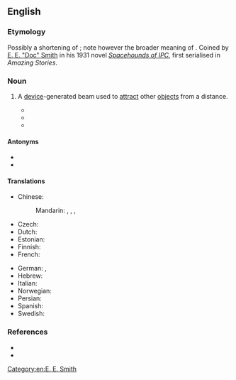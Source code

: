 ==English==

===Etymology===
Possibly a shortening of {{m|en|[[attractor]] [[beam]]}}; note however the broader meaning of {{m|en|tractor|gloss=machinery that pulls something}}. Coined by [[w:E. E. Smith|E. E. "Doc" Smith]] in his 1931 novel ''[[wikipedia:Spacehounds of IPC|Spacehounds of IPC]]'', first serialised in ''Amazing Stories''.

===Noun===
{{wikipedia}}
{{en-noun}}

# {{lb|en|science fiction}} A [[device]]-generated beam used to [[attract]] other [[object]]s from a distance.
#* {{quote-magazine
|lang=en
|year=1931
|month=August
|title=[[wikipedia:Spacehounds of IPC|Spacehounds of IPC]]
|first=E. E. "Doc"
|last=Smith
|authorlink=E. E. Smith
|magazine=Amazing Stories
|volume=6
|issue=5
|page=549
|passage=Through it Stevens saw with satisfaction that the ''Forlorn Hope'' was not being abandoned; in the grip of powerful '''tractor beams''', every fragment of the wreckage was following close behind them in their flight through space.
}}
#* {{quote-magazine
|lang=en
|year=1945
|month=June
|title=The Ethical Equations
|first=Murray
|last=Leinster
|authorlink=Murray Leinster
|magazine=Astounding Science Fiction
|volume=35
|issue=4
|page=122
|passage=By the way they're braced, there are '''tractor beams''' and pressor beams and—there are vacuum tubes that have grids but apparently work with cold cathodes.
}}
#* {{quote-video
|lang=en
|year=1977
|people=[[wikipedia:George Lucas|George Lucas]]
|title=[[wikipedia:Star Wars (film)|Star Wars Episode IV: A New Hope]]
|passage=Han Solo: "We're caught in a '''tractor beam'''! It's pulling us in!"
}}

====Antonyms====
* {{l|en|pressor beam}}
* {{l|en|repulsor beam}}

====Translations====
{{trans-top|science fiction device}}
* Chinese:
*: Mandarin: {{t|cmn|牽引波束}}, {{t|cmn|牵引波束|tr=qiānyǐn bōshù}}, {{t|cmn|牽引光束}}, {{t|cmn|牵引光束|tr=qiānyǐn guāngshù}}
* Czech: {{t-check|cs|vlečný paprsek}}
* Dutch: {{t+check|nl|trekstraal}}
* Estonian: {{t-check|et|haardekiir}}
* Finnish: {{t|fi|vetosäde}}
* French: {{t-check|fr|rayon tracteur|m}}
{{trans-mid}}
* German: {{t|de|Fangstrahl|m}}, {{t+|de|Traktorstrahl|m}}
* Hebrew: {{t-check|he|קרן גרירה}}
* Italian: {{t|it|raggio traente|m}}
* Norwegian: {{t-check|no|traktorstråle}}
* Persian: {{t-check|fa|پرتو کششی}}
* Spanish: {{t|es|rayo tractor|m}}
* Swedish: {{t-check|sv|traktorstråle}}
{{trans-bottom}}

===References===
* {{R:Brave New Words}}
* {{R:OED SF|131|tractor beam n.}}

[[Category:en:E. E. Smith]]